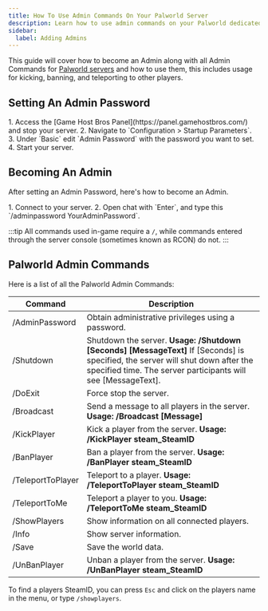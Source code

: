 ```yaml
---
title: How To Use Admin Commands On Your Palworld Server
description: Learn how to use admin commands on your Palworld dedicated server.
sidebar:
  label: Adding Admins
---
```


This guide will cover how to become an Admin along with all Admin Commands for [Palworld servers](https://www.gamehostbros.com/palworld-server-hosting/) and how to use them, this includes usage for kicking, banning, and teleporting to other players.

## Setting An Admin Password

<Steps>
1. Access the [Game Host Bros Panel](https://panel.gamehostbros.com/) and stop your server.
2. Navigate to `Configuration > Startup Parameters`.
3. Under `Basic` edit `Admin Password` with the password you want to set.
4. Start your server. 
</Steps>

## Becoming An Admin

After setting an Admin Password, here's how to become an Admin.

<Steps>
1. Connect to your server.
2. Open chat with `Enter`, and type this `/adminpassword YourAdminPassword`.
</Steps>

:::tip
All commands used in-game require a `/`, while commands entered through the server console (sometimes known as RCON) do not.
:::

## Palworld Admin Commands

Here is a list of all the Palworld Admin Commands:

| Command              | Description                                                                                                     |
|----------------------|-----------------------------------------------------------------------------------------------------------------|
| /AdminPassword       | Obtain administrative privileges using a password.                                                             |
| /Shutdown            | Shutdown the server. **Usage: /Shutdown [Seconds] [MessageText]** If [Seconds] is specified, the server will shut down after the specified time. The server participants will see [MessageText]. |
| /DoExit              | Force stop the server.                                                                                         |
| /Broadcast           | Send a message to all players in the server. **Usage: /Broadcast [Message]**                                   |
| /KickPlayer          | Kick a player from the server. **Usage: /KickPlayer steam_SteamID**                                            |
| /BanPlayer           | Ban a player from the server. **Usage: /BanPlayer steam_SteamID**                                              |
| /TeleportToPlayer    | Teleport to a player. **Usage: /TeleportToPlayer steam_SteamID**                                               |
| /TeleportToMe        | Teleport a player to you. **Usage: /TeleportToMe steam_SteamID**                                               |
| /ShowPlayers         | Show information on all connected players.                                                                     |
| /Info                | Show server information.                                                                                       |
| /Save                | Save the world data.                                                                                           |
| /UnBanPlayer         | Unban a player from the server. **Usage: /UnBanPlayer steam_SteamID**                                          |

To find a players SteamID, you can press `Esc` and click on the players name in the menu, or type `/showplayers`.